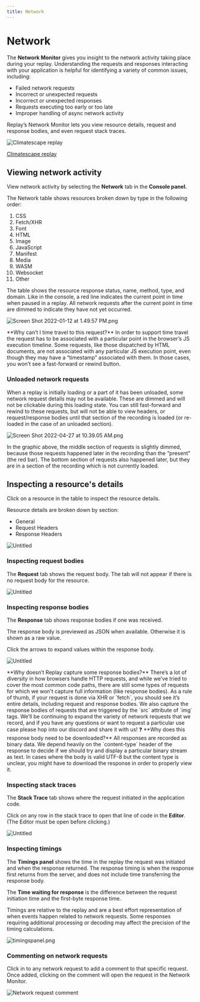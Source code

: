 ```yaml
---
title: Network
---
```


# Network

The **Network Monitor** gives you insight to the network activity taking place during your replay. Understanding the requests and responses interacting with your application is helpful for identifying a variety of common issues, including:

- Failed network requests
- Incorrect or unexpected requests
- Incorrect or unexpected responses
- Requests executing too early or too late
- Improper handling of async network activity

Replay’s Network Monitor lets you view resource details, request and response bodies, and even request stack traces.

![[Climatescape replay](https://app.replay.io/recording/b4634ffa-1904-4343-87a3-649a9ebcecab?point=7788445288484938147141165896434119&time=3599&hasFrames=true)](/images/Untitled_xxapx.png)

[Climatescape replay](https://app.replay.io/recording/b4634ffa-1904-4343-87a3-649a9ebcecab?point=7788445288484938147141165896434119&time=3599&hasFrames=true)

## Viewing network activity

View network activity by selecting the **Network** tab in the **Console panel.**

The Network table shows resources broken down by type in the following order:

1. CSS
2. Fetch/XHR
3. Font
4. HTML
5. Image
6. JavaScript
7. Manifest
8. Media
9. WASM
10. Websocket
11. Other

The table shows the resource response status, name, method, type, and domain. Like in the console, a red line indicates the current point in time when paused in a replay. All network requests after the current point in time are dimmed to indicate they have not yet occurred.

![Screen Shot 2022-01-12 at 1.49.57 PM.png](/images/Screen_Shot_2022-01-12_at_1.49.57_PM_uurie.png)

<Callout type="info" emoji="❓">
**Why can’t I time travel to this request?**
In order to support time travel the request has to be associated with a particular point in the browser’s JS execution timeline. Some requests, like those dispatched by HTML documents, are not associated with any particular JS execution point, even though they may have a “timestamp” associated with them. In those cases, you won’t see a fast-forward or rewind button.
</Callout>

### Unloaded network requests

When a replay is initially loading or a part of it has been unloaded, some network request details may not be available. These are dimmed and will not be clickable during this loading state. You can still fast-forward and rewind to these requests, but will not be able to view headers, or request/response bodies until that section of the recording is loaded (or re-loaded in the case of an unloaded section).

![Screen Shot 2022-04-27 at 10.39.05 AM.png](/images/Screen_Shot_2022-04-27_at_10.39.05_AM_xilwl.png)

<Callout type="info" emoji="🚧">
In the graphic above, the middle section of requests is slightly dimmed, because those requests happened later in the recording than the “present” (the red bar). The bottom section of requests also happened later, but they are in a section of the recording which is not currently loaded.
</Callout>

## Inspecting a resource's details

Click on a resource in the table to inspect the resource details. 

Resource details are broken down by section: 

- General
- Request Headers
- Response Headers

![Untitled](/images/Untitled-1_hjlxm.png)

### Inspecting request bodies

The **Request** tab shows the request body. The tab will not appear if there is no request body for the resource.

![Untitled](/images/Untitled-2_ndnjv.png)

### Inspecting response bodies

The **Response** tab shows response bodies if one was received.

The response body is previewed as JSON when available. Otherwise it is shown as a raw value.

Click the arrows to expand values within the response body.

![Untitled](/images/Untitled-3_dhkyq.png)

<Callout type="info" emoji="❓">
**Why doesn’t Replay capture some response bodies?**
There’s a lot of diversity in how browsers handle HTTP requests, and while we’ve tried to cover the most common code paths, there are still some types of requests for which we won’t capture full information (like response bodies). As a rule of thumb, if your request is done via XHR or `fetch`, you should see it’s entire details, including request and response bodies. We also capture the response bodies of requests that are triggered by the `src` attribute of `img` tags. We’ll be continuing to expand the variety of network requests that we record, and if you have any questions or want to request a particular use case please hop into our discord and share it with us!
</Callout>

<Callout type="info" emoji="❓">
❓ **Why does this response body need to be downloaded?**
All responses are recorded as binary data. We depend heavily on the `content-type` header of the response to decide if we should try and display a particular binary stream as text. In cases where the body is valid UTF-8 but the content type is unclear, you might have to download the response in order to properly view it.
</Callout>

### Inspecting stack traces

The **Stack Trace** tab shows where the request initiated in the application code.

Click on any row in the stack trace to open that line of code in the **Editor**. (The Editor must be open before clicking.)

![Untitled](/images/Untitled-4_jpntl.png)

### Inspecting timings

The **Timings panel** shows the time in the replay the request was initiated and when the response returned. The response timing is when the response first returns from the server, and does not include time transferring the response body.

The **Time waiting for response** is the difference between the request initiation time and the first-byte response time.

<Callout type="info" emoji="👉">
Timings are relative to the replay and are a best effort representation of when events happen related to network requests. Some responses requiring additional processing or decoding may affect the precision of the timing calculations.
</Callout>

![timingspanel.png](/images/timingspanel_npqba.png)

### Commenting on network requests

Click in to any network request to add a comment to that specific request. Once added, clicking on the comment will open the request in the Network Monitor.

![Network request comment](/images/network-request-comment_rjzit.png)